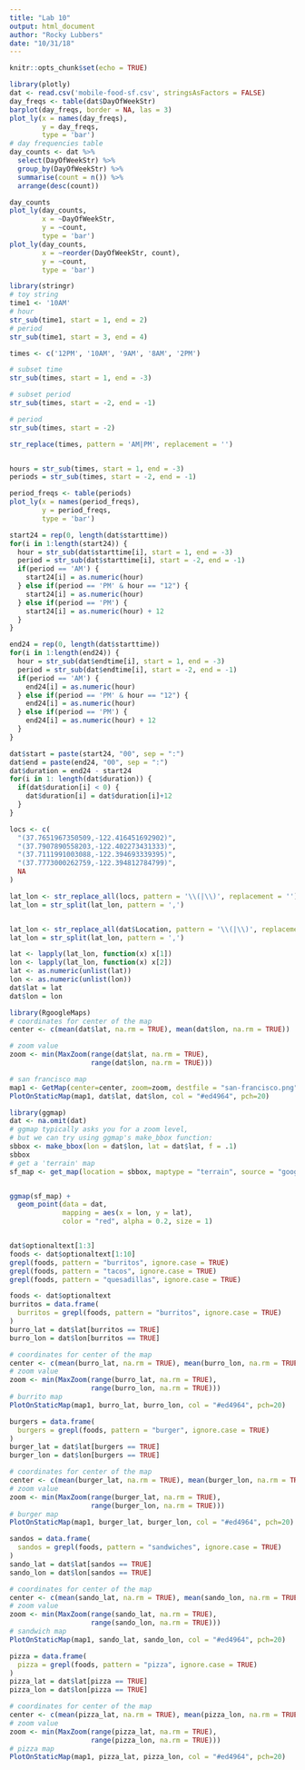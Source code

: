```yaml
---
title: "Lab 10"
output: html_document
author: "Rocky Lubbers"
date: "10/31/18"
---
```


```r
knitr::opts_chunk$set(echo = TRUE)
```

```r
library(plotly)
dat <- read.csv('mobile-food-sf.csv', stringsAsFactors = FALSE)
day_freqs <- table(dat$DayOfWeekStr)
barplot(day_freqs, border = NA, las = 3)
plot_ly(x = names(day_freqs), 
        y = day_freqs,
        type = 'bar')
# day frequencies table
day_counts <- dat %>% 
  select(DayOfWeekStr) %>%
  group_by(DayOfWeekStr) %>%
  summarise(count = n()) %>%
  arrange(desc(count))

day_counts
plot_ly(day_counts, 
        x = ~DayOfWeekStr, 
        y = ~count,
        type = 'bar')
plot_ly(day_counts, 
        x = ~reorder(DayOfWeekStr, count), 
        y = ~count,
        type = 'bar')
```

```r
library(stringr)
# toy string
time1 <- '10AM'
# hour
str_sub(time1, start = 1, end = 2)
# period
str_sub(time1, start = 3, end = 4)

times <- c('12PM', '10AM', '9AM', '8AM', '2PM')

# subset time
str_sub(times, start = 1, end = -3)

# subset period
str_sub(times, start = -2, end = -1)

# period
str_sub(times, start = -2)

str_replace(times, pattern = 'AM|PM', replacement = '')


hours = str_sub(times, start = 1, end = -3)
periods = str_sub(times, start = -2, end = -1)

period_freqs <- table(periods)
plot_ly(x = names(period_freqs), 
        y = period_freqs,
        type = 'bar')
```

```r
start24 = rep(0, length(dat$starttime))
for(i in 1:length(start24)) {
  hour = str_sub(dat$starttime[i], start = 1, end = -3)
  period = str_sub(dat$starttime[i], start = -2, end = -1)
  if(period == 'AM') {
    start24[i] = as.numeric(hour)
  } else if(period == 'PM' & hour == "12") {
    start24[i] = as.numeric(hour)
  } else if(period == 'PM') {
    start24[i] = as.numeric(hour) + 12
  }
}

end24 = rep(0, length(dat$starttime))
for(i in 1:length(end24)) {
  hour = str_sub(dat$endtime[i], start = 1, end = -3)
  period = str_sub(dat$endtime[i], start = -2, end = -1)
  if(period == 'AM') {
    end24[i] = as.numeric(hour)
  } else if(period == 'PM' & hour == "12") {
    end24[i] = as.numeric(hour)
  } else if(period == 'PM') {
    end24[i] = as.numeric(hour) + 12
  }
}

dat$start = paste(start24, "00", sep = ":")
dat$end = paste(end24, "00", sep = ":")
dat$duration = end24 - start24
for(i in 1: length(dat$duration)) {
  if(dat$duration[i] < 0) {
    dat$duration[i] = dat$duration[i]+12
  }
}

```

```r
locs <- c(
  "(37.7651967350509,-122.416451692902)",
  "(37.7907890558203,-122.402273431333)",
  "(37.7111991003088,-122.394693339395)",
  "(37.7773000262759,-122.394812784799)",
  NA
)

lat_lon <- str_replace_all(locs, pattern = '\\(|\\)', replacement = '')
lat_lon = str_split(lat_lon, pattern = ',')


lat_lon <- str_replace_all(dat$Location, pattern = '\\(|\\)', replacement = '')
lat_lon = str_split(lat_lon, pattern = ',')

lat <- lapply(lat_lon, function(x) x[1])
lon <- lapply(lat_lon, function(x) x[2])
lat <- as.numeric(unlist(lat))
lon <- as.numeric(unlist(lon))
dat$lat = lat 
dat$lon = lon
```

```r
library(RgoogleMaps)
# coordinates for center of the map
center <- c(mean(dat$lat, na.rm = TRUE), mean(dat$lon, na.rm = TRUE))

# zoom value
zoom <- min(MaxZoom(range(dat$lat, na.rm = TRUE), 
                    range(dat$lon, na.rm = TRUE)))

# san francisco map
map1 <- GetMap(center=center, zoom=zoom, destfile = "san-francisco.png")
PlotOnStaticMap(map1, dat$lat, dat$lon, col = "#ed4964", pch=20)

```

```r
library(ggmap)
dat <- na.omit(dat)
# ggmap typically asks you for a zoom level, 
# but we can try using ggmap's make_bbox function:
sbbox <- make_bbox(lon = dat$lon, lat = dat$lat, f = .1)
sbbox
# get a 'terrain' map
sf_map <- get_map(location = sbbox, maptype = "terrain", source = "google")


ggmap(sf_map) + 
  geom_point(data = dat, 
             mapping = aes(x = lon, y = lat), 
             color = "red", alpha = 0.2, size = 1)



```

```r
dat$optionaltext[1:3]
foods <- dat$optionaltext[1:10]
grepl(foods, pattern = "burritos", ignore.case = TRUE)
grepl(foods, pattern = "tacos", ignore.case = TRUE)
grepl(foods, pattern = "quesadillas", ignore.case = TRUE)
```

```r
foods <- dat$optionaltext
burritos = data.frame(
  burritos = grepl(foods, pattern = "burritos", ignore.case = TRUE)
)
burro_lat = dat$lat[burritos == TRUE]
burro_lon = dat$lon[burritos == TRUE]

# coordinates for center of the map
center <- c(mean(burro_lat, na.rm = TRUE), mean(burro_lon, na.rm = TRUE))
# zoom value
zoom <- min(MaxZoom(range(burro_lat, na.rm = TRUE), 
                    range(burro_lon, na.rm = TRUE)))
# burrito map
PlotOnStaticMap(map1, burro_lat, burro_lon, col = "#ed4964", pch=20)
```

```r
burgers = data.frame(
  burgers = grepl(foods, pattern = "burger", ignore.case = TRUE)
)
burger_lat = dat$lat[burgers == TRUE]
burger_lon = dat$lon[burgers == TRUE]

# coordinates for center of the map
center <- c(mean(burger_lat, na.rm = TRUE), mean(burger_lon, na.rm = TRUE))
# zoom value
zoom <- min(MaxZoom(range(burger_lat, na.rm = TRUE), 
                    range(burger_lon, na.rm = TRUE)))
# burger map
PlotOnStaticMap(map1, burger_lat, burger_lon, col = "#ed4964", pch=20)
```


```r
sandos = data.frame(
  sandos = grepl(foods, pattern = "sandwiches", ignore.case = TRUE)
)
sando_lat = dat$lat[sandos == TRUE]
sando_lon = dat$lon[sandos == TRUE]

# coordinates for center of the map
center <- c(mean(sando_lat, na.rm = TRUE), mean(sando_lon, na.rm = TRUE))
# zoom value
zoom <- min(MaxZoom(range(sando_lat, na.rm = TRUE), 
                    range(sando_lon, na.rm = TRUE)))
# sandwich map
PlotOnStaticMap(map1, sando_lat, sando_lon, col = "#ed4964", pch=20)
```

```r
pizza = data.frame(
  pizza = grepl(foods, pattern = "pizza", ignore.case = TRUE)
)
pizza_lat = dat$lat[pizza == TRUE]
pizza_lon = dat$lon[pizza == TRUE]

# coordinates for center of the map
center <- c(mean(pizza_lat, na.rm = TRUE), mean(pizza_lon, na.rm = TRUE))
# zoom value
zoom <- min(MaxZoom(range(pizza_lat, na.rm = TRUE), 
                    range(pizza_lon, na.rm = TRUE)))
# pizza map
PlotOnStaticMap(map1, pizza_lat, pizza_lon, col = "#ed4964", pch=20)
```